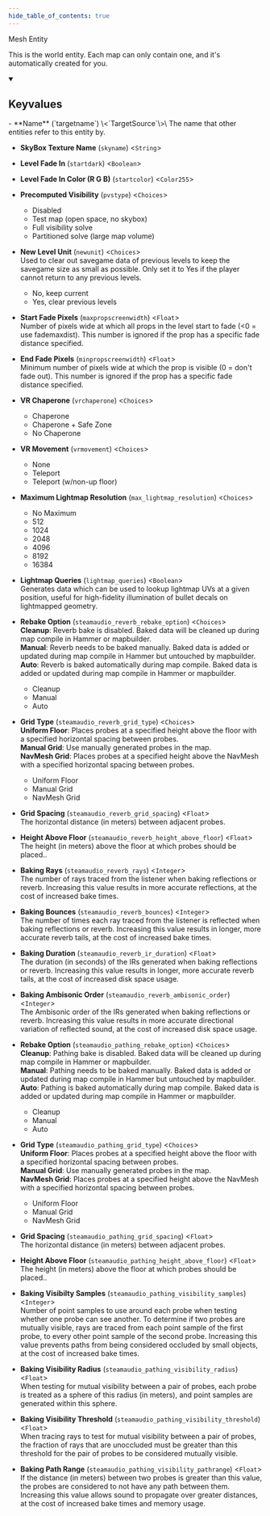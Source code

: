 ```yaml
---
hide_table_of_contents: true
---
```


<!---
!!!!!!
THIS PAGE IS AUTOGENERATED FROM GAME FGD DEFINITIONS!
DO NOT EDIT MANUALLY!
!!!!!!

In order to make edits, you can make an annotation file in /fgd_dump_overrides
-->


Mesh Entity

This is the world entity. Each map can only contain one, and it's automatically created for you.

<details open>
<summary><h2>Keyvalues</h2></summary>
- **Name** (`targetname`) \<`TargetSource`\>\
The name that other entities refer to this entity by.

- **SkyBox Texture Name** (`skyname`) \<`String`\>

- **Level Fade In** (`startdark`) \<`Boolean`\>

- **Level Fade In Color (R G B)** (`startcolor`) \<`Color255`\>

- **Precomputed Visibility** (`pvstype`) \<`Choices`\>
  - Disabled 
  - Test map (open space, no skybox) 
  - Full visibility solve 
  - Partitioned solve (large map volume) 


- **New Level Unit** (`newunit`) \<`Choices`\>\
Used to clear out savegame data of previous levels to keep the savegame size as small as possible. Only set it to Yes if the player cannot return to any previous levels.
  - No, keep current 
  - Yes, clear previous levels 


- **Start Fade Pixels** (`maxpropscreenwidth`) \<`Float`\>\
Number of pixels wide at which all props in the level start to fade (&lt;0 = use fademaxdist). This number is ignored if the prop has a specific fade distance specified.

- **End Fade Pixels** (`minpropscreenwidth`) \<`Float`\>\
Minimum number of pixels wide at which the prop is visible (0 = don't fade out). This number is ignored if the prop has a specific fade distance specified.

- **VR Chaperone** (`vrchaperone`) \<`Choices`\>
  - Chaperone 
  - Chaperone + Safe Zone 
  - No Chaperone 


- **VR Movement** (`vrmovement`) \<`Choices`\>
  - None 
  - Teleport 
  - Teleport (w/non-up floor) 


- **Maximum Lightmap Resolution** (`max_lightmap_resolution`) \<`Choices`\>
  - No Maximum 
  - 512 
  - 1024 
  - 2048 
  - 4096 
  - 8192 
  - 16384 


- **Lightmap Queries** (`lightmap_queries`) \<`Boolean`\>\
Generates data which can be used to lookup lightmap UVs at a given position, useful for high-fidelity illumination of bullet decals on lightmapped geometry.

- **Rebake Option** (`steamaudio_reverb_rebake_option`) \<`Choices`\>\
<b>Cleanup</b>: Reverb bake is disabled. Baked data will be cleaned up during map compile in Hammer or mapbuilder.<br /><b>Manual</b>: Reverb needs to be baked manually. Baked data is added or updated during map compile in Hammer but untouched by mapbuilder.<br /><b>Auto</b>: Reverb is baked automatically during map compile. Baked data is added or updated during map compile in Hammer or mapbuilder.
  - Cleanup 
  - Manual 
  - Auto 


- **Grid Type** (`steamaudio_reverb_grid_type`) \<`Choices`\>\
<b>Uniform Floor</b>: Places probes at a specified height above the floor with a specified horizontal spacing between probes. <br /><b>Manual Grid</b>: Use manually generated probes in the map.<br /><b>NavMesh Grid</b>: Places probes at a specified height above the NavMesh with a specified horizontal spacing between probes.
  - Uniform Floor 
  - Manual Grid 
  - NavMesh Grid 


- **Grid Spacing** (`steamaudio_reverb_grid_spacing`) \<`Float`\>\
The horizontal distance (in meters) between adjacent probes.

- **Height Above Floor** (`steamaudio_reverb_height_above_floor`) \<`Float`\>\
The height (in meters) above the floor at which probes should be placed..

- **Baking Rays** (`steamaudio_reverb_rays`) \<`Integer`\>\
The number of rays traced from the listener when baking reflections or reverb. Increasing this value results in more accurate reflections, at the cost of increased bake times.

- **Baking Bounces** (`steamaudio_reverb_bounces`) \<`Integer`\>\
The number of times each ray traced from the listener is reflected when baking reflections or reverb. Increasing this value results in longer, more accurate reverb tails, at the cost of increased bake times.

- **Baking Duration** (`steamaudio_reverb_ir_duration`) \<`Float`\>\
The duration (in seconds) of the IRs generated when baking reflections or reverb. Increasing this value results in longer, more accurate reverb tails, at the cost of increased disk space usage.

- **Baking Ambisonic Order** (`steamaudio_reverb_ambisonic_order`) \<`Integer`\>\
The Ambisonic order of the IRs generated when baking reflections or reverb. Increasing this value results in more accurate directional variation of reflected sound, at the cost of increased disk space usage.

- **Rebake Option** (`steamaudio_pathing_rebake_option`) \<`Choices`\>\
<b>Cleanup</b>: Pathing bake is disabled. Baked data will be cleaned up during map compile in Hammer or mapbuilder.<br /><b>Manual</b>: Pathing needs to be baked manually. Baked data is added or updated during map compile in Hammer but untouched by mapbuilder.<br /><b>Auto</b>: Pathing is baked automatically during map compile. Baked data is added or updated during map compile in Hammer or mapbuilder.
  - Cleanup 
  - Manual 
  - Auto 


- **Grid Type** (`steamaudio_pathing_grid_type`) \<`Choices`\>\
<b>Uniform Floor</b>: Places probes at a specified height above the floor with a specified horizontal spacing between probes. <br /><b>Manual Grid</b>: Use manually generated probes in the map.<br /><b>NavMesh Grid</b>: Places probes at a specified height above the NavMesh with a specified horizontal spacing between probes.
  - Uniform Floor 
  - Manual Grid 
  - NavMesh Grid 


- **Grid Spacing** (`steamaudio_pathing_grid_spacing`) \<`Float`\>\
The horizontal distance (in meters) between adjacent probes.

- **Height Above Floor** (`steamaudio_pathing_height_above_floor`) \<`Float`\>\
The height (in meters) above the floor at which probes should be placed..

- **Baking Visibilty Samples** (`steamaudio_pathing_visibility_samples`) \<`Integer`\>\
Number of point samples to use around each probe when testing whether one probe can see another. To determine if two probes are mutually visible, rays are traced from each point sample of the first probe, to every other point sample of the second probe. Increasing this value prevents paths from being considered occluded by small objects, at the cost of increased bake times.

- **Baking Visibility Radius** (`steamaudio_pathing_visibility_radius`) \<`Float`\>\
When testing for mutual visibility between a pair of probes, each probe is treated as a sphere of this radius (in meters), and point samples are generated within this sphere.

- **Baking Visibility Threshold** (`steamaudio_pathing_visibility_threshold`) \<`Float`\>\
When tracing rays to test for mutual visibility between a pair of probes, the fraction of rays that are unoccluded must be greater than this threshold for the pair of probes to be considered mutually visible.

- **Baking Path Range** (`steamaudio_pathing_visibility_pathrange`) \<`Float`\>\
If the distance (in meters) between two probes is greater than this value, the probes are considered to not have any path between them. Increasing this value allows sound to propagate over greater distances, at the cost of increased bake times and memory usage.


 </details>


